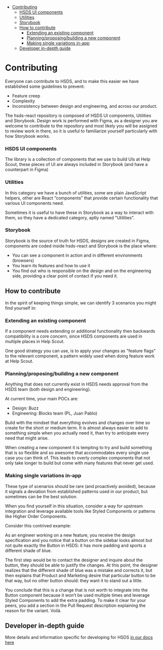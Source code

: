 
<Meta title="Welcome/2. Contributing" />

- [Contributing](#contributing)
  - [HSDS UI components](#hsds-ui-components)
  - [Utilities](#utilities)
  - [Storybook](#storybook)
  - [How to contribute](#how-to-contribute)
    - [Extending an existing component](#extending-an-existing-component)
    - [Planning/proposing/building a new component](#planningproposingbuilding-a-new-component)
    - [Making single variations in-app](#making-single-variations-in-app)
  - [Developer in-depth guide](#developer-in-depth-guide)

# Contributing

Everyone can contribute to HSDS, and to make this easier we have established some guidelines to prevent:

- Feature creep
- Complexity
- Inconsistency between design and engineering, and across our product.

The hsds-react repository is composed of HSDS UI components, Utilities and Storybook.
Design work is performed with Figma, as a designer you are welcome to contribute to the repository and most likely you will be assigned to review work in there, so it is useful to familiarize yourself particularly with how Storybook works.

### HSDS UI components

The library is a collection of components that we use to build UIs at Help Scout, these pieces of UI are always included in Storybook (and have a counterpart in Figma)

### Utilities

In this category we have a bunch of utilities, some are plain JavaScript helpers, other are React “components” that provide certain functionality that various UI components need.

Sometimes it is useful to have these in Storybook as a way to interact with them, so they have a dedicated category, aptly named "Utilities".

### Storybook

Storybook is the source of truth for HSDS, designs are created in Figma, components are coded inside hsds-react and Storybook is the place where:

- You can see a component in action and in different environments (browsers)
- You learn its features and how to use it
- You find out who is responsible on the design and on the engineering side, providing a clear point of contact if you need it.

## How to contribute

In the spirit of keeping things simple, we can identify 3 scenarios you might find yourself in:

### Extending an existing component

If a component needs extending or additional functionality then backwards compatibility is a core concern, since HSDS components are used in multiple places in Help Scout.

One good strategy you can use, is to apply your changes as "feature flags" to the relevant component, a pattern widely used when doing feature work at Help Scout.

### Planning/proposing/building a new component

Anything that does not currently exist in HSDS needs approval from the HSDS team (both design and engineering).

At current time, your main POCs are:

- Design: Buzz
- Engineering: Blocks team (PL, Juan Pablo)

Build with the mindset that everything evolves and changes over time so create for the short or medium term. It is almost always easier to add to something simple when you actually need it, than try to anticipate every need that might arise.

When creating a new component it is tempting to try and build something that is so flexible and so awesome that accommodates every single use case you can think of. This leads to overly complex components that not only take longer to build but come with many features that never get used.

### Making single variations in-app

These type of scenarios should be rare (and proactively avoided), because it signals a deviation from established patterns used in our product, but sometimes can be the best solution.

When you find yourself in this situation, consider a way for upstream integration and leverage available tools like Styled Components or patterns like Higher Order Components.

Consider this contrived example:

As an engineer working on a new feature, you receive the design specification and you notice that a button on the sidebar looks almost but not quite exactly the Button in HSDS: it has more padding and sports a different shade of blue.

The first step would be to contact the designer and inquire about the button, they should be able to justify the changes. At this point, the designer realizes that the different shade of blue was a mistake and corrects it, but then explains that Product and Marketing desire that particular button to be that way, but no other button should: they want it to stand out a little.

You conclude that this is a change that is not worth to integrate into the Button component because it won’t be used multiple times and leverage Styled Components to add the extra padding. To make it clear for your peers, you add a section in the Pull Request description explaining the reason for the variant. Voilá.

## Developer in-depth guide

More details and information specific for developing for HSDS [in our docs here](https://github.com/helpscout/hsds-react/tree/master/docs/contributing)
